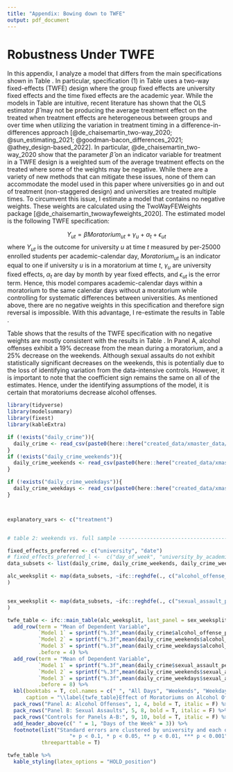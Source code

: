 ```yaml
---
title: "Appendix: Bowing down to TWFE"
output: pdf_document
---
```


# Robustness Under TWFE \label{section:twfe}

In this appendix, I analyze a model that differs from the main specifications shown in Table \ref{main_table}. In particular, specification (1) in Table \ref{main_table} uses a two-way fixed-effects (TWFE) design where the group fixed effects are university fixed effects and the time fixed effects are the academic year. While the models in Table \ref{main_table} are intuitive, recent literature has shown that the OLS estimator $\hat{\beta}$ may not be producing the average treatment effect on the treated when treatment effects are heterogeneous between groups and over time when utilizing the variation in treatment timing in a difference-in-differences approach [@de_chaisemartin_two-way_2020; @sun_estimating_2021; @goodman-bacon_differences_2021; @athey_design-based_2022]. In particular,  @de_chaisemartin_two-way_2020 show that the parameter $\hat{\beta}$ on an indicator variable for treatment in a TWFE design is a weighted sum of the average treatment effects on the treated where some of the weights may be negative. While there are a variety of new methods that can mitigate these issues, none of them can accommodate the model used in this paper where universities go in and out of treatment (non-staggered design) and universities are treated multiple times.  To circumvent this issue, I estimate a model that contains no negative weights. These weights are calculated using the TwoWayFEWeights package [@de_chaisemartin_twowayfeweights_2020]. The estimated model is the following TWFE specification:

$$ 
Y_{ut} = \beta Moratorium_{ut} + \gamma_u + \alpha_t + \epsilon_{ut}
$$
where $Y_{ut}$ is the outcome for university $u$ at time $t$ measured by per-25000 enrolled students per academic-calendar day, $Moratorium_{ut}$ is an indicator equal to one if university $u$ is in a moratorium at time $t$, $\gamma_u$ are university fixed effects, $\alpha_t$ are day by month by year fixed effects, and $\epsilon_{ut}$ is the error term. Hence, this model compares academic-calendar days within a moratorium to the same calendar days without a moratorium while controlling for systematic differences between universities. As mentioned above, there are no negative weights in this specification and therefore sign reversal is impossible. With this advantage, I re-estimate the results in Table \ref{weekend_table}.

Table \ref{twfe_table} shows that the results of the TWFE specification with no negative weights are mostly consistent with the results in Table \ref{weekend_table}. In Panel A, alcohol offenses exhibit a 19% decrease from the mean during a moratorium, and a 25% decrease on the weekends. Although sexual assaults do not exhibit statistically significant decreases on the weekends, this is potentially due to the loss of identifying variation from the data-intensive controls. However, it is important to note that the coefficient sign remains the same on all of the estimates. Hence, under the identifying assumptions of the model, it is certain that moratoriums decrease alcohol offenses.


```r
library(tidyverse)
library(modelsummary)
library(fixest)
library(kableExtra)

if (!exists("daily_crime")){
  daily_crime <- read_csv(paste0(here::here("created_data/xmaster_data/daily_panel.csv")))
}
if (!exists("daily_crime_weekends")){
  daily_crime_weekends <- read_csv(paste0(here::here("created_data/xmaster_data/daily_panel_weekends.csv")))
}

if (!exists("daily_crime_weekdays")){
  daily_crime_weekdays <- read_csv(paste0(here::here("created_data/xmaster_data/daily_panel_weekdays.csv")))
}



explanatory_vars <- c("treatment")


# table 2: weekends vs. full sample ---------------------------------------

fixed_effects_preferred <- c("university", "date")
# fixed_effects_preferred_l <-  c("day_of_week", "university_by_academic_year_by_semester", "holiday")
data_subsets <- list(daily_crime, daily_crime_weekends, daily_crime_weekdays)

alc_weeksplit <- map(data_subsets, ~ifc::reghdfe(., c("alcohol_offense_per25"),explanatory_vars, fixed_effects_preferred, "university")
)


sex_weeksplit <- map(data_subsets, ~ifc::reghdfe(., c("sexual_assault_per25"),explanatory_vars, fixed_effects_preferred, "university")
)

twfe_table <- ifc::main_table(alc_weeksplit, last_panel = sex_weeksplit) %>% 
  add_row(term = "Mean of Dependent Variable", 
          `Model 1` = sprintf("%.3f",mean(daily_crime$alcohol_offense_per25, na.rm = T)),
          `Model 2` = sprintf("%.3f",mean(daily_crime_weekends$alcohol_offense_per25, na.rm = T)),
          `Model 3` = sprintf("%.3f",mean(daily_crime_weekdays$alcohol_offense_per25, na.rm = T)),
          .before = 4) %>% 
  add_row(term = "Mean of Dependent Variable", 
          `Model 1` = sprintf("%.3f",mean(daily_crime$sexual_assault_per25, na.rm = T)),
          `Model 2` = sprintf("%.3f",mean(daily_crime_weekends$sexual_assault_per25, na.rm = T)),
          `Model 3` = sprintf("%.3f",mean(daily_crime_weekdays$sexual_assault_per25, na.rm = T)),
          .before = 8) %>% 
  kbl(booktabs = T, col.names = c(" ", "All Days", "Weekends", "Weekdays"),
      caption = "\\label{twfe_table}Effect of Moratoriums on Alcohol Offenses and Sexual Assault by Weekend/Weekdays  (No Negative Weights-OLS).") %>% 
  pack_rows("Panel A: Alcohol Offenses", 1, 4, bold = T, italic = F) %>% 
  pack_rows("Panel B: Sexual Assaults", 5, 8, bold = T, italic = F) %>% 
  pack_rows("Controls for Panels A-B:", 9, 10, bold = T, italic = F) %>% 
  add_header_above(c(" " = 1, "Days of the Week" = 3)) %>% 
  footnote(list("Standard errors are clustered by university and each offense is defined as per-25000 enrolled students. The column `All Days' represents specification (3) from the main results table. Weekends consist of Fridays, Saturdays, and Sundays. Weekdays consist of Monday through Thursday. A moratorium is a temporary halt on fraternity-related activities with alcohol. The specification used in this table has no negative weights and thus, sign reversal is impossible.",
                    "+ p < 0.1, * p < 0.05, ** p < 0.01, *** p < 0.001"),
           threeparttable = T) 

```

```r
twfe_table %>% 
  kable_styling(latex_options = "HOLD_position")
```

